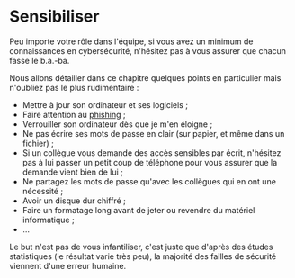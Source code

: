 # Sensibiliser

Peu importe votre rôle dans l'équipe, si vous avez un minimum de connaissances en cybersécurité, n'hésitez pas à vous assurer que chacun fasse le b.a.-ba.

Nous allons détailler dans ce chapitre quelques points en particulier mais n'oubliez pas le plus rudimentaire :

- Mettre à jour son ordinateur et ses logiciels ;
- Faire attention au [phishing](https://www.economie.gouv.fr/dgccrf/Publications/Vie-pratique/Fiches-pratiques/Phishing-hameconnage) ;
- Verrouiller son ordinateur dès que je m'en éloigne ;
- Ne pas écrire ses mots de passe en clair (sur papier, et même dans un fichier) ;
- Si un collègue vous demande des accès sensibles par écrit, n'hésitez pas à lui passer un petit coup de téléphone pour vous assurer que la demande vient bien de lui ;
- Ne partagez les mots de passe qu'avec les collègues qui en ont une nécessité ;
- Avoir un disque dur chiffré ;
- Faire un formatage long avant de jeter ou revendre du matériel informatique ;
- …

Le but n'est pas de vous infantiliser, c'est juste que d'après des études statistiques (le résultat varie très peu), la majorité des failles de sécurité viennent d'une erreur humaine.
